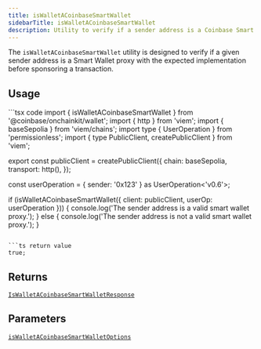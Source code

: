 ```yaml
---
title: isWalletACoinbaseSmartWallet
sidebarTitle: isWalletACoinbaseSmartWallet
description: Utility to verify if a sender address is a Coinbase Smart Wallet
---
```



The `isWalletACoinbaseSmartWallet` utility is designed to verify if a given sender address is a Smart Wallet proxy with the expected implementation before sponsoring a transaction.

## Usage

<CodeGroup>
```tsx code
import { isWalletACoinbaseSmartWallet } from '@coinbase/onchainkit/wallet';
import { http } from 'viem';
import { baseSepolia } from 'viem/chains';
import type { UserOperation } from 'permissionless';
import { type PublicClient, createPublicClient } from 'viem';

export const publicClient = createPublicClient({
  chain: baseSepolia,
  transport: http(),
});

const userOperation = { sender: '0x123' } as UserOperation<'v0.6'>;

if (isWalletACoinbaseSmartWallet({ client: publicClient, userOp: userOperation })) {
  console.log('The sender address is a valid smart wallet proxy.');
} else {
  console.log('The sender address is not a valid smart wallet proxy.');
}
```

```ts return value
true;
```
</CodeGroup>

## Returns

[`IsWalletACoinbaseSmartWalletResponse`](/onchainkit/wallet/types#iswalletacoinbasesmartwalletresponse)

## Parameters

[`isWalletACoinbaseSmartWalletOptions`](/onchainkit/wallet/types#iswalletacoinbasesmartwalletoptions)
